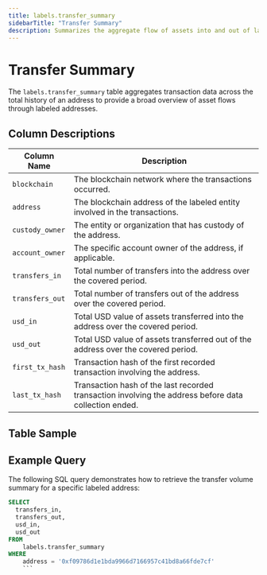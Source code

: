 ```yaml
---
title: labels.transfer_summary
sidebarTitle: "Transfer Summary"
description: Summarizes the aggregate flow of assets into and out of labeled addresses, offering insights into the broader transaction patterns over time.
---
```


# Transfer Summary

The `labels.transfer_summary` table aggregates transaction data across the total history of an address to provide a broad overview of asset flows through labeled addresses.

## Column Descriptions

| Column Name     | Description                                                                         |
|-----------------|-------------------------------------------------------------------------------------|
| `blockchain`    | The blockchain network where the transactions occurred.                             |
| `address`       | The blockchain address of the labeled entity involved in the transactions.          |
| `custody_owner` | The entity or organization that has custody of the address.                         |
| `account_owner` | The specific account owner of the address, if applicable.                           |
| `transfers_in`  | Total number of transfers into the address over the covered period.                 |
| `transfers_out` | Total number of transfers out of the address over the covered period.               |
| `usd_in`        | Total USD value of assets transferred into the address over the covered period.     |
| `usd_out`       | Total USD value of assets transferred out of the address over the covered period.   |
| `first_tx_hash` | Transaction hash of the first recorded transaction involving the address.           |
| `last_tx_hash`  | Transaction hash of the last recorded transaction involving the address before data collection ended.|

## Table Sample


<TableSample tableSchema="labels" tableName="transfer_summary" />

## Example Query

The following SQL query demonstrates how to retrieve the transfer volume summary for a specific labeled address:

```sql
SELECT
  transfers_in,
  transfers_out,
  usd_in,
  usd_out
FROM
    labels.transfer_summary
WHERE
    address = '0xf09786d1e1bda9966d7166957c41bd8a66fde7cf'
    ```